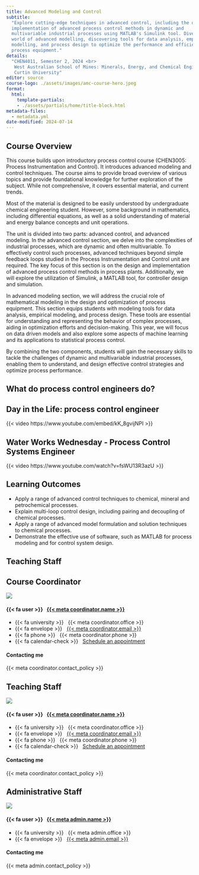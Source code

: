 ```yaml
---
title: Advanced Modeling and Control
subtitle: 
  "Explore cutting-edge techniques in advanced control, including the design and
  implementation of advanced process control methods in dynamic and
  multivariable industrial processes using MATLAB's Simulink tool. Dive into the
  world of advanced modelling, discovering tools for data analysis, empirical
  modelling, and process design to optimize the performance and efficiency of
  process equipment."
details: 
  "CHEN4011, Semester 2, 2024 <br>
   West Australian School of Mines: Minerals, Energy, and Chemical Engineering <br>
   Curtin University"
editor: source
course-logo: ./assets/images/amc-course-hero.jpeg
format:
  html:
    template-partials:
    - ./assets/partials/home/title-block.html
metadata-files:
  - metadata.yml
date-modified: 2024-07-14
---
```


## Course Overview

This course builds upon introductory process control course (CHEN3005: Process
Instrumentation and Control). It introduces advanced modeling and control
techniques. The course aims to provide broad overview of various topics and
provide foundational knowledge for further exploration of the subject. 
While not comprehensive, it covers essential material, and current trends.

Most of the material is designed to be easily understood by undergraduate 
chemical engineering student. However, some background in mathematics,
including differential equations, as well as a solid understanding of material
and energy balance concepts and unit operations.

The unit is divided into two parts: advanced control, and advanced modeling. In
the advanced control section, we delve into the complexities of industrial
processes, which are dynamic and often multivariable. To effectively control
such processes, advanced techniques beyond simple feedback loops studied in the
Process Instrumentation and Control unit are required. The key focus of this
section is on the design and implementation of advanced process control methods
in process plants. Additionally, we will explore the utilization of Simulink, a
MATLAB tool, for controller design and simulation.

In advanced modeling section, we will address the crucial role of
mathematical modeling in the design and optimization of process equipment. This
section equips students with modeling tools for data analysis, empirical
modeling, and process design. These tools are essential for understanding and
representing the behavior of complex processes, aiding in optimization efforts
and decision-making. This year, we will focus on data driven models and also
explore some aspects of machine learning and its applications to statistical
process control. 

By combining the two components, students will gain the necessary skills to
tackle the challenges of dynamic and multivariable industrial processes,
enabling them to understand, and design effective control strategies and
optimize process performance.

## What do process control engineers do?

::: {.panel-tabset}
## Day in the Life: process control engineer
{{< video https://www.youtube.com/embed/kK_8gvijNPI >}}

## Water Works Wednesday - Process Control Systems Engineer
{{< video https://www.youtube.com/watch?v=fsWU13R3azU >}}
:::

## Learning Outcomes

- Apply a range of advanced control techniques to chemical, mineral and
  petrochemical processes.
- Explain multi-loop control design, including pairing and decoupling of
  chemical processes.
- Apply a range of advanced model formulation and solution techniques to
  chemical processes.
- Demonstrate the effective use of software, such as MATLAB for process
  modeling and for control system design.

## Teaching Staff

::: {.panel-tabset}
## Course Coordinator

<!-- Grid person --> 
::: {.grid .person}
::: {.g-col-12 .g-col-sm-6 .g-col-md-4}
<!-- ### photo -->
![]({{< meta coordinator.photo >}})
:::

::: {.g-col-12 .g-col-sm-6 .g-col-md-4}
<!-- ### info -->
#### {{< fa user >}} &nbsp; [{{< meta coordinator.name >}}]({{< meta coordinator.url >}})

- {{< fa university >}} &nbsp; {{< meta coordinator.office >}}
- {{< fa envelope >}} &nbsp; <a href="mailto:{{< meta coordinator.email >}}">{{< meta coordinator.email >}}</a>
- {{< fa phone >}} &nbsp; {{< meta coordinator.phone >}}
- {{< fa calendar-check >}} &nbsp; [Schedule an appointment]({{< meta coordinator.appointment_url >}})
:::

::: {.g-col-12 .g-col-md-4 .contact-policy}
<!-- ### contact-policy -->
#### Contacting me
{{< meta coordinator.contact_policy >}}
:::
::: 
<!-- Grid person --> 


## Teaching Staff

<!-- Grid person --> 
::: {.grid .person}
::: {.g-col-12 .g-col-sm-6 .g-col-md-4}
<!-- ### photo -->
![]({{< meta coordinator.photo >}})
:::

::: {.g-col-12 .g-col-sm-6 .g-col-md-4}
<!-- ### info -->
#### {{< fa user >}} &nbsp; [{{< meta coordinator.name >}}]({{< meta coordinator.url >}})

- {{< fa university >}} &nbsp; {{< meta coordinator.office >}}
- {{< fa envelope >}} &nbsp; <a href="mailto:{{< meta coordinator.email >}}">{{< meta coordinator.email >}}</a>
- {{< fa phone >}} &nbsp; {{< meta coordinator.phone >}}
- {{< fa calendar-check >}} &nbsp; [Schedule an appointment]({{< meta coordinator.appointment_url >}})
:::

::: {.g-col-12 .g-col-md-4 .contact-policy}
<!-- ### contact-policy -->
#### Contacting me
{{< meta coordinator.contact_policy >}}
:::
::: 
<!-- Grid person --> 


## Administrative Staff

<!-- Grid person --> 
::: {.grid .person}
::: {.g-col-12 .g-col-sm-6 .g-col-md-4}
<!-- ### photo -->
![]({{< meta admin.photo >}})
:::

::: {.g-col-12 .g-col-sm-6 .g-col-md-4}
<!-- ### info -->
#### {{< fa user >}} &nbsp; [{{< meta admin.name >}}]({{< meta admin.url >}})

- {{< fa university >}} &nbsp; {{< meta admin.office >}}
- {{< fa envelope >}} &nbsp; <a href="mailto:{{< meta admin.email >}}">{{< meta admin.email >}}</a>
:::

::: {.g-col-12 .g-col-md-4 .contact-policy}
<!-- ### contact-policy -->
#### Contacting me
{{< meta admin.contact_policy >}}
:::
::: 
<!-- Grid person --> 

:::


